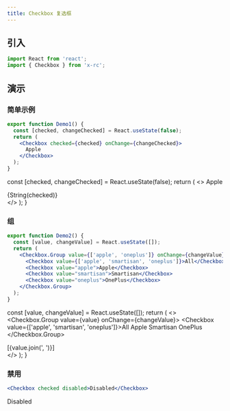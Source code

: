 ```yaml
---
title: Checkbox 复选框
---
```



## 引入

```jsx
import React from 'react';
import { Checkbox } from 'x-rc';
```

## 演示

### 简单示例

```jsx
export function Demo1() {
  const [checked, changeChecked] = React.useState(false);
  return (
    <Checkbox checked={checked} onChange={changeChecked}>
      Apple
    </Checkbox>
  );
}
```

  const [checked, changeChecked] = React.useState(false);
  return (
    <>
      <Checkbox checked={checked} onChange={changeChecked}>
        Apple
      </Checkbox>
      <div>{String(checked)}</div>
    </>
  );
}

<Demo1 />

### 组

```jsx
export function Demo2() {
  const [value, changeValue] = React.useState([]);
  return (
    <Checkbox.Group value={['apple', 'oneplus']} onChange={changeValue}>
      <Checkbox value={['apple', 'smartisan', 'oneplus']}>All</Checkbox>
      <Checkbox value="apple">Apple</Checkbox>
      <Checkbox value="smartisan">Smartisan</Checkbox>
      <Checkbox value="oneplus">OnePlus</Checkbox>
    </Checkbox.Group>
  );
}
```

  const [value, changeValue] = React.useState([]);
  return (
    <>
      <Checkbox.Group value={value} onChange={changeValue}>
        <Checkbox value={['apple', 'smartisan', 'oneplus']}>All</Checkbox>
        <Checkbox value="apple">Apple</Checkbox>
        <Checkbox value="smartisan">Smartisan</Checkbox>
        <Checkbox value="oneplus">OnePlus</Checkbox>
      </Checkbox.Group>
      <div>[{value.join(', ')}]</div>
    </>
  );
}

<Demo2 />

### 禁用

```jsx
<Checkbox checked disabled>Disabled</Checkbox>
```

<Checkbox checked disabled>Disabled</Checkbox>
